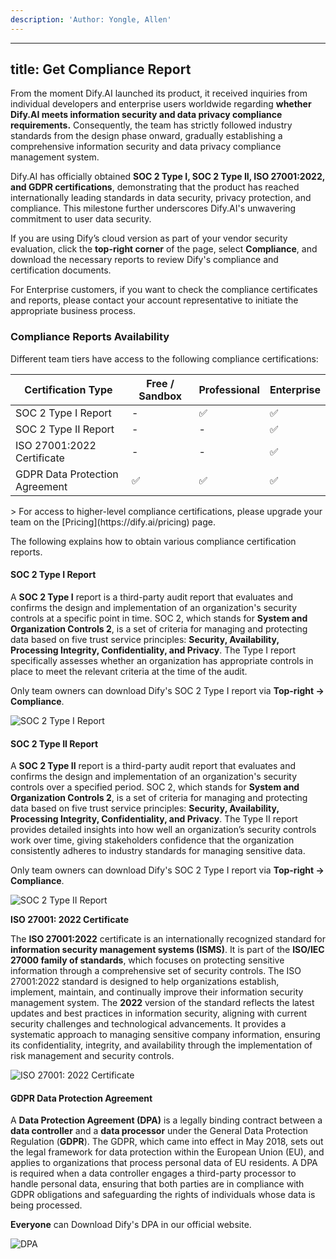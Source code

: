 ```yaml
---
description: 'Author: Yongle, Allen'
---
```


---
title: Get Compliance Report
---


From the moment Dify.AI launched its product, it received inquiries from individual developers and enterprise users worldwide regarding **whether Dify.AI meets information security and data privacy compliance requirements.** Consequently, the team has strictly followed industry standards from the design phase onward, gradually establishing a comprehensive information security and data privacy compliance management system.

Dify.AI has officially obtained **SOC 2 Type I, SOC 2 Type II, ISO 27001:2022, and GDPR certifications**, demonstrating that the product has reached internationally leading standards in data security, privacy protection, and compliance. This milestone further underscores Dify.AI's unwavering commitment to user data security.

If you are using Dify’s cloud version as part of your vendor security evaluation, click the **top-right corner** of the page, select **Compliance**, and download the necessary reports to review Dify's compliance and certification documents.

For Enterprise customers, if you want to check the compliance certificates and reports, please contact your account representative to initiate the appropriate business process.

### Compliance Reports Availability

Different team tiers have access to the following compliance certifications:

<table>
  <thead>
    <tr>
      <th>Certification Type</th>
      <th>Free / Sandbox</th>
      <th>Professional</th>
      <th>Enterprise</th>
    </tr>
  </thead>
  <tbody>
    <tr>
      <td>SOC 2 Type I Report</td>
      <td>-</td>
      <td>✅</td>
      <td>✅</td>
    </tr>
    <tr>
      <td>SOC 2 Type II Report</td>
      <td>-</td>
      <td>-</td>
      <td>✅</td>
    </tr>
    <tr>
      <td>ISO 27001:2022 Certificate</td>
      <td>-</td>
      <td>-</td>
      <td>✅</td>
    </tr>
    <tr>
      <td>GDPR Data Protection Agreement</td>
      <td>✅</td>
      <td>✅</td>
      <td>✅</td>
    </tr>
  </tbody>
</table>
> For access to higher-level compliance certifications, please upgrade your team on the [Pricing](https://dify.ai/pricing) page.

The following explains how to obtain various compliance certification reports.

#### **SOC 2 Type I Report**

A **SOC 2 Type I** report is a third-party audit report that evaluates and confirms the design and implementation of an organization's security controls at a specific point in time. SOC 2, which stands for **System and Organization Controls 2**, is a set of criteria for managing and protecting data based on five trust service principles: **Security, Availability, Processing Integrity, Confidentiality, and Privacy**. The Type I report specifically assesses whether an organization has appropriate controls in place to meet the relevant criteria at the time of the audit.

Only team owners can download Dify's SOC 2 Type I report via **Top-right → Compliance**.

![SOC 2 Type I Report](https://assets-docs.dify.ai/2025/02/552f4358bea904c4bf12a131a410916c.png)

#### **SOC 2 Type II Report**

A **SOC 2 Type II** report is a third-party audit report that evaluates and confirms the design and implementation of an organization's security controls over a specified period. SOC 2, which stands for **System and Organization Controls 2**, is a set of criteria for managing and protecting data based on five trust service principles: **Security, Availability, Processing Integrity, Confidentiality, and Privacy**. The Type II report provides detailed insights into how well an organization’s security controls work over time, giving stakeholders confidence that the organization consistently adheres to industry standards for managing sensitive data.

Only team owners can download Dify's SOC 2 Type I report via **Top-right → Compliance**.

![SOC 2 Type <strong>II</strong> Report](https://assets-docs.dify.ai/2025/02/06975e86faba9928a11c962a57aa454f.png)

**ISO 27001: 2022 Certificate**

The **ISO 27001:2022** certificate is an internationally recognized standard for **information security management systems (ISMS)**. It is part of the **ISO/IEC 27000 family of standards**, which focuses on protecting sensitive information through a comprehensive set of security controls. The ISO 27001:2022 standard is designed to help organizations establish, implement, maintain, and continually improve their information security management system. The **2022** version of the standard reflects the latest updates and best practices in information security, aligning with current security challenges and technological advancements. It provides a systematic approach to managing sensitive company information, ensuring its confidentiality, integrity, and availability through the implementation of risk management and security controls.

![<strong>ISO 27001: 2022 Certificate</strong>](https://assets-docs.dify.ai/2025/02/7aaf7771af28bf7182bf7fda40c7b5bb.png)

#### **GDPR Data Protection Agreement**

A **Data Protection Agreement (DPA)** is a legally binding contract between a **data controller** and a **data processor** under the General Data Protection Regulation (**GDPR**). The GDPR, which came into effect in May 2018, sets out the legal framework for data protection within the European Union (EU), and applies to organizations that process personal data of EU residents. A DPA is required when a data controller engages a third-party processor to handle personal data, ensuring that both parties are in compliance with GDPR obligations and safeguarding the rights of individuals whose data is being processed.

**Everyone** can Download Dify's DPA in our official website.

![DPA](https://assets-docs.dify.ai/2025/02/291cddb3bf9dfd8c92967eabb87b95a0.png)

